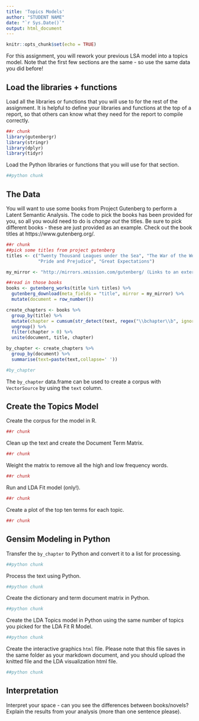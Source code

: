 ```yaml
---
title: 'Topics Models'
author: "STUDENT NAME"
date: "`r Sys.Date()`"
output: html_document
---
```


```r
knitr::opts_chunk$set(echo = TRUE)
```

For this assignment, you will rework your previous LSA model into a topics model. Note that the first few sections are the same - so use the same data you did before!

## Load the libraries + functions

Load all the libraries or functions that you will use to for the rest of the assignment. It is helpful to define your libraries and functions at the top of a report, so that others can know what they need for the report to compile correctly.

```r
##r chunk
library(gutenbergr)
library(stringr)
library(dplyr)
library(tidyr)
```

Load the Python libraries or functions that you will use for that section. 

```python
##python chunk

```

## The Data

You will want to use some books from Project Gutenberg to perform a Latent Semantic Analysis. The code to pick the books has been provided for you, so all you would need to do is *change out* the titles. Be sure to pick different books - these are just provided as an example. Check out the book titles at https://www.gutenberg.org/. 

```r
##r chunk
##pick some titles from project gutenberg
titles <- c("Twenty Thousand Leagues under the Sea", "The War of the Worlds",
            "Pride and Prejudice", "Great Expectations")

my_mirror <- "http://mirrors.xmission.com/gutenberg/ (Links to an external site.)"

##read in those books
books <- gutenberg_works(title %in% titles) %>%
  gutenberg_download(meta_fields = "title", mirror = my_mirror) %>%
  mutate(document = row_number())

create_chapters <- books %>% 
  group_by(title) %>%
  mutate(chapter = cumsum(str_detect(text, regex("\\bchapter\\b", ignore_case = TRUE)))) %>% 
  ungroup() %>%
  filter(chapter > 0) %>%
  unite(document, title, chapter) 

by_chapter <- create_chapters %>% 
  group_by(document) %>% 
  summarise(text=paste(text,collapse=' '))

#by_chapter
```

The `by_chapter` data.frame can be used to create a corpus with `VectorSource` by using the `text` column. 

## Create the Topics Model

Create the corpus for the model in R. 

```r
##r chunk

```

Clean up the text and create the Document Term Matrix. 

```r
##r chunk 

```

Weight the matrix to remove all the high and low frequency words. 

```r
##r chunk

```

Run and LDA Fit model (only!).

```r
##r chunk

```

Create a plot of the top ten terms for each topic.

```r
##r chunk
```

## Gensim Modeling in Python

Transfer the `by_chapter` to Python and convert it to a list for processing. 

```python
##python chunk

```

Process the text using Python. 

```python
##python chunk

```

Create the dictionary and term document matrix in Python.

```python
##python chunk

```

Create the LDA Topics model in Python using the same number of topics you picked for the LDA Fit R Model. 

```python
##python chunk

```

Create the interactive graphics `html` file. Please note that this file saves in the same folder as your markdown document, and you should upload the knitted file and the LDA visualization html file. 

```python
##python chunk

```

## Interpretation

Interpret your space - can you see the differences between books/novels? Explain the results from your analysis (more than one sentence please). 
  


